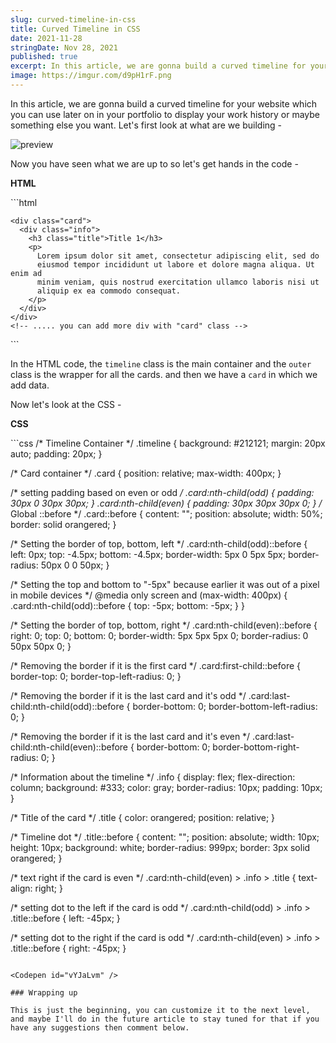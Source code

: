 ```yaml
---
slug: curved-timeline-in-css
title: Curved Timeline in CSS
date: 2021-11-28
stringDate: Nov 28, 2021
published: true
excerpt: In this article, we are gonna build a curved timeline for your website which you can use later on in your portfolio to display your work history or maybe something else you want.
image: https://imgur.com/d9pH1rF.png
---
```


In this article, we are gonna build a curved timeline for your website which you can use later on in your portfolio to display your work history or maybe something else you want. Let's first look at what are we building -

![preview](https://i.imgur.com/4PocJpY.gif)

Now you have seen what we are up to so let's get hands in the code -

**HTML**

<CodeTitle title="index.html" />
```html
<div class="timeline">
  <div class="outer">
    <!-- .... card before this -->

    <div class="card">
      <div class="info">
        <h3 class="title">Title 1</h3>
        <p>
          Lorem ipsum dolor sit amet, consectetur adipiscing elit, sed do
          eiusmod tempor incididunt ut labore et dolore magna aliqua. Ut enim ad
          minim veniam, quis nostrud exercitation ullamco laboris nisi ut
          aliquip ex ea commodo consequat.
        </p>
      </div>
    </div>
    <!-- ..... you can add more div with "card" class -->
  </div>
</div>
```

In the HTML code, the `timeline` class is the main container and the `outer` class is the wrapper for all the cards. and then we have a `card` in which we add data.

Now let's look at the CSS -

**CSS**

<CodeTitle title="styles.css" />
```css
/* Timeline Container */
.timeline {
  background: #212121;
  margin: 20px auto;
  padding: 20px;
}

/* Card container */
.card {
  position: relative;
  max-width: 400px;
}

/* setting padding based on even or odd */
.card:nth-child(odd) {
  padding: 30px 0 30px 30px;
}
.card:nth-child(even) {
  padding: 30px 30px 30px 0;
}
/* Global ::before */
.card::before {
  content: "";
  position: absolute;
  width: 50%;
  border: solid orangered;
}

/* Setting the border of top, bottom, left */
.card:nth-child(odd)::before {
  left: 0px;
  top: -4.5px;
  bottom: -4.5px;
  border-width: 5px 0 5px 5px;
  border-radius: 50px 0 0 50px;
}

/* Setting the top and bottom to "-5px" because earlier it was out of a pixel in mobile devices */
@media only screen and (max-width: 400px) {
  .card:nth-child(odd)::before {
    top: -5px;
    bottom: -5px;
  }
}

/* Setting the border of top, bottom, right */
.card:nth-child(even)::before {
  right: 0;
  top: 0;
  bottom: 0;
  border-width: 5px 5px 5px 0;
  border-radius: 0 50px 50px 0;
}

/* Removing the border if it is the first card */
.card:first-child::before {
  border-top: 0;
  border-top-left-radius: 0;
}

/* Removing the border if it is the last card  and it's odd */
.card:last-child:nth-child(odd)::before {
  border-bottom: 0;
  border-bottom-left-radius: 0;
}

/* Removing the border if it is the last card  and it's even */
.card:last-child:nth-child(even)::before {
  border-bottom: 0;
  border-bottom-right-radius: 0;
}

/* Information about the timeline */
.info {
  display: flex;
  flex-direction: column;
  background: #333;
  color: gray;
  border-radius: 10px;
  padding: 10px;
}

/* Title of the card */
.title {
  color: orangered;
  position: relative;
}

/* Timeline dot  */
.title::before {
  content: "";
  position: absolute;
  width: 10px;
  height: 10px;
  background: white;
  border-radius: 999px;
  border: 3px solid orangered;
}

/* text right if the card is even  */
.card:nth-child(even) > .info > .title {
  text-align: right;
}

/* setting dot to the left if the card is odd */
.card:nth-child(odd) > .info > .title::before {
  left: -45px;
}

/* setting dot to the right if the card is odd */
.card:nth-child(even) > .info > .title::before {
  right: -45px;
}
```

<Codepen id="vYJaLvm" />

### Wrapping up

This is just the beginning, you can customize it to the next level, and maybe I'll do in the future article to stay tuned for that if you have any suggestions then comment below.
